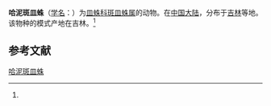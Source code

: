{{Speciesbox
| name = 哈泥斑皿蛛
| status = 
| status_system = 
| image = 
| genus = Lepthyphantes
| species = haniensis
| authority = (Zhu et al, 1986)<ref name='id13275'>{{cite web| url =http://www.bioinfo.cn/db05/BjdwSpecies.php?action=view&id=13275| title =哈泥斑皿蛛| work =《中国动物物种编目数据库》| publisher =中国科学院微生物研究所| author =中国科学院动物研究所| accessdate =2009-04-28| deadurl =yes| archiveurl =https://web.archive.org/web/20160305084433/http://www.bioinfo.cn/db05/BjdwSpecies.php?action=view&id=13275| archivedate =2016-03-05}}</ref>
}}

'''哈泥斑皿蛛'''（[[学名|学名]]：{{lang|la|''Lepthyphantes haniensis''}}）为[[皿蛛科|皿蛛科]][[斑皿蛛属|斑皿蛛属]]的动物。在[[中国大陆|中国大陆]]，分布于[[吉林|吉林]]等地。该物种的模式产地在吉林。<ref name='id13275'/>

== 参考文献 ==
{{reflist}}

{{Wikispecies|Lepthyphantes haniensis}}
{{Taxonbar|from=Q1310092}}

[[Category:斑皿蛛属|哈泥斑皿蛛]]


{{蜘蛛小作品}}
